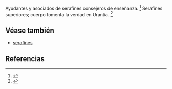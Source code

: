 Ayudantes y asociados de serafines consejeros de enseñanza. <ref>{{lib|LU|39|2|7}}</ref> Serafines superiores; cuerpo fomenta la verdad en Urantia. <ref>{{lib|LU|39|2|7}}</ref> 

== Véase también ==

* [[serafines]]


== Referencias ==

<references />
